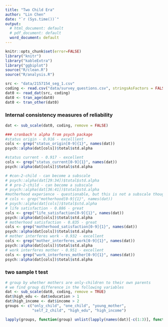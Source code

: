 ```yaml
---
title: "Two Child Era"
author: "Lin Chen"
date: "`r (Sys.time())`"
output:
  # html_document: default
  # pdf_document: default
  word_document: default
---
```


<!-- load R sources -->
``` r
knitr::opts_chunk$set(error=FALSE)
library("knitr")
library("kableExtra")
library("ggbiplot")
source("R/clean.R")
source("R/analysis.R")
```

<!-- Prepare data for analysis -->
```r
src <- "data/2157154_seg_1.csv" 
coding <- read.csv("data/survey_questions.csv", stringsAsFactors = FALSE)
dat0 <- read_dat(src, coding)
dat0 <- tran_age(dat0)
dat0 <- tran_other(dat0)
```

### Internal consistency measures of reliability
```r
dat <- sub_scale(dat0, coding, remove = FALSE)

### cronbach's alpha from psych package
#status origin - 0.916 - excelllent
cols <- grep("status_origin[0-9]{1}", names(dat))
psych::alpha(dat[cols])$total$std.alpha

#status current - 0.917 - excellent
cols <- grep("status_current[0-9]{1}", names(dat))
psych::alpha(dat[cols])$total$std.alpha

# #con-2-child - can become a subscale
# psych::alpha(dat[29:34])$total$std.alpha
# # pro-2-child - can become a subscale
# psych::alpha(dat[36:41])$total$std.alpha
#motherhood experience - questionable, but this is not a subscale though
# cols <- grep("motherhood[0-9]{1}", names(dat))
# psych::alpha(dat[cols])$total$std.alpha
# life satisfaction - 0.886 - great
cols <- grep("life_satisfaction[0-9]{1}", names(dat))
psych::alpha(dat[cols])$total$std.alpha
# motherhood satisfaction - 0.835 - great
cols <- grep("motherhood_satisfaction[0-9]{1}", names(dat))
psych::alpha(dat[cols])$total$std.alpha
# mother interferes work - 0.932 - excellent
cols <- grep("mother_interferes_work[0-9]{1}", names(dat))
psych::alpha(dat[cols])$total$std.alpha
# work interferes mother - 0.951 - excellent
cols <- grep("work_interferes_mother[0-9]{1}", names(dat))
psych::alpha(dat[cols])$total$std.alpha

```

### two sample t test
```r
# group by whether mothers are only-children to their own parents
# we find group difference in the following variables
dat <- sub_scale(dat0, coding, remove = TRUE)
dat$high_edu <- dat$education > 1
dat$high_income <- dat$income > 2
groups <- c("only_child", "one_child", "young_mother", 
            "self_2_child", "high_edu", "high_income")

lapply(groups, function(group) unlist(lapply(names(dat)[-c(1:3)], function(i) two_sample_t(i, group, dat))))
```



<!-- ### Exploratory factor analysis -->
<!-- ```{r, echo = TRUE, results = 'markup'} -->
<!-- ## have to remove 2 rols to avoid singularity -->
<!-- d <- dat[-c(1:3)] -->
<!-- dat$rank2_son <- NULL -->
<!-- dat$rank_daughter <- NULL -->

<!-- for(v in names(d)) { -->
<!--   #if( !all(is.numeric(d[[v]]) & is.finite(d[[v]])) ) { -->
<!--   if( !all(is.finite(d[[v]])) ) { -->
<!--     d[[v]] <- NULL -->
<!--   } -->
<!-- } -->
<!-- d <- d[c(1:6, 23:34)] -->

<!-- ## correlation matrix -->
<!-- cor(d, method = c("pearson", "kendall", "spearman")) -->

<!-- ## principle component -->
<!-- d.pca <- princomp(d) -->
<!-- summary(d.pca) -->
<!-- plot(d.pca) # scree plot -->
<!-- #biplot(princomp(d)) -->
<!-- ## ggplot -->
<!-- g <- ggbiplot(d.pca, choices = c(1,2), obs.scale = 1, var.scale = 1,  -->
<!--               ellipse = TRUE, groups = d$only_child, -->
<!--               circle = TRUE) -->
<!-- g <- g + scale_color_discrete(name = '') -->
<!-- g <- g + theme(legend.direction = 'horizontal',  -->
<!--                legend.position = 'top') -->
<!-- print(g) -->

<!-- d.fac <- factanal(d, factors = 6, rotation = "varimax", scores=c("regression")) -->
<!-- print(d.fac, digits = 2, cutoff = .4, sort = TRUE) -->
<!-- ``` -->


